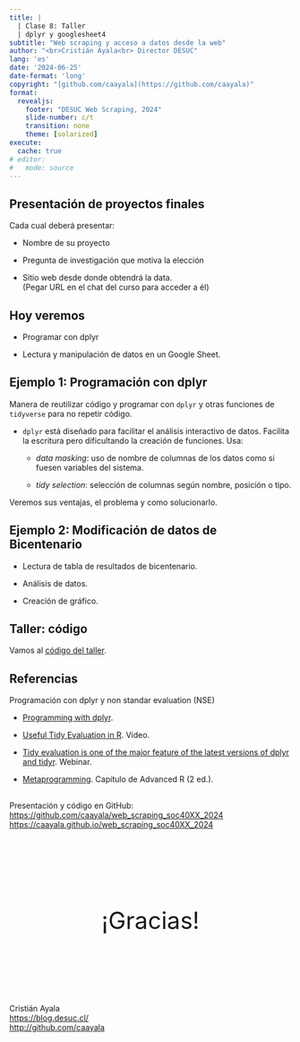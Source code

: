 ```yaml
---
title: |
  | Clase 8: Taller
  | dplyr y googlesheet4 
subtitle: "Web scraping y acceso a datos desde la web"
author: "<br>Cristián Ayala<br> Director DESUC"
lang: 'es'
date: '2024-06-25'
date-format: 'long'
copyright: "[github.com/caayala](https://github.com/caayala)"
format: 
  revealjs:
    footer: "DESUC Web Scraping, 2024"
    slide-number: c/t
    transition: none
    theme: [solarized]
execute: 
  cache: true
# editor: 
#   mode: source
---
```




## Presentación de proyectos finales

Cada cual deberá presentar:

- Nombre de su proyecto

- Pregunta de investigación que motiva la elección

- Sitio web desde donde obtendrá la data. <br>
  (Pegar URL en el chat del curso para acceder a él)



## Hoy veremos

- Programar con dplyr
  
- Lectura y manipulación de datos en un Google Sheet.



## Ejemplo 1: Programación con dplyr

Manera de reutilizar código y programar con `dplyr` y otras funciones de `tidyverse` para no repetir código.

- `dplyr` está diseñado para facilitar el análisis interactivo de datos. Facilita la escritura pero dificultando la creación de funciones. Usa: 

  - *data masking*: uso de nombre de columnas de los datos como si fuesen variables del sistema.
  
  - *tidy selection*: selección de columnas según nombre, posición o tipo.

Veremos sus ventajas, el problema y como solucionarlo.



## Ejemplo 2: Modificación de datos de Bicentenario

- Lectura de tabla de resultados de bicentenario.

- Análisis de datos.

- Creación de gráfico.



## Taller: código

Vamos al [código del taller](class_8_taller.R).



## Referencias

Programación con dplyr y non standar evaluation (NSE)

- [Programming with dplyr](https://dplyr.tidyverse.org/articles/programming.html).

- [Useful Tidy Evaluation in R](https://www.youtube.com/watch?v=d2v43jJqn4I). Video.

- [Tidy evaluation is one of the major feature of the latest versions of dplyr and tidyr](https://www.rstudio.com/resources/webinars/tidy-evaluation-is-one-of-the-major-feature-of-the-latest-versions-of-dplyr-and-tidyr/). Webinar.

- [Metaprogramming](https://adv-r.hadley.nz/meta-big-picture.html). Capítulo de Advanced R (2 ed.).



## {.smaller}

Presentación y código en GitHub:\
<https://github.com/caayala/web_scraping_soc40XX_2024>\
<https://caayala.github.io/web_scraping_soc40XX_2024>

<br>

::: {style="font-size:3em; text-align:center; padding: 50px;"}
¡Gracias!
:::

<br> 
Cristián Ayala\
<https://blog.desuc.cl/>\
<http://github.com/caayala>

